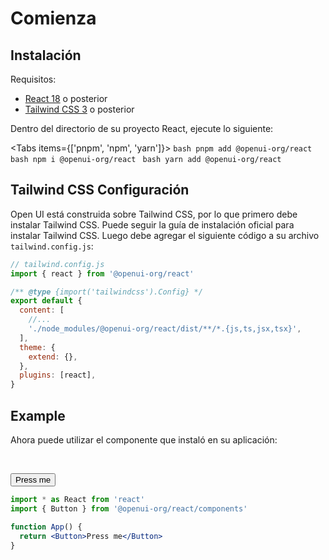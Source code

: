
# Comienza

## Instalación

Requisitos:

- [React 18](https://reactjs.org/) o posterior
- [Tailwind CSS 3](https://tailwindcss.com/) o posterior

Dentro del directorio de su proyecto React, ejecute lo siguiente:

<Tabs items={['pnpm', 'npm', 'yarn']}>
  <Tab>```bash pnpm add @openui-org/react ```</Tab>
  <Tab>```bash npm i @openui-org/react ```</Tab>
  <Tab>```bash yarn add @openui-org/react ```</Tab>
</Tabs>

## Tailwind CSS Configuración

Open UI está construida sobre Tailwind CSS, por lo que primero debe instalar Tailwind CSS. Puede seguir la guía de instalación oficial para instalar Tailwind CSS. Luego debe agregar el siguiente código a su archivo `tailwind.config.js`:

```jsx
// tailwind.config.js
import { react } from '@openui-org/react'

/** @type {import('tailwindcss').Config} */
export default {
  content: [
    //...
    './node_modules/@openui-org/react/dist/**/*.{js,ts,jsx,tsx}',
  ],
  theme: {
    extend: {},
  },
  plugins: [react],
}
```

## Example

Ahora puede utilizar el componente que instaló en su aplicación:

<br />

<Button>Press me</Button>

```jsx
import * as React from 'react'
import { Button } from '@openui-org/react/components'

function App() {
  return <Button>Press me</Button>
}
```
